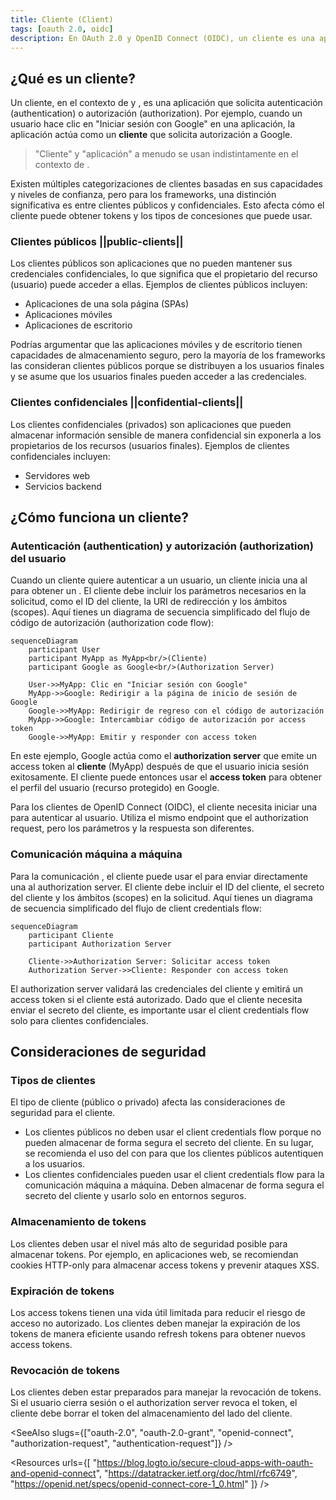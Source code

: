 ```yaml
---
title: Cliente (Client)
tags: [oauth 2.0, oidc]
description: En OAuth 2.0 y OpenID Connect (OIDC), un cliente es una aplicación que solicita autenticación (authentication) o autorización (authorization) en nombre de un usuario o de sí misma. Los clientes pueden ser públicos o confidenciales (privados), y utilizan diferentes tipos de concesiones para obtener tokens.
---
```


## ¿Qué es un cliente?

Un cliente, en el contexto de <Ref slug="oauth-2.0" /> y <Ref slug="openid-connect" />, es una aplicación que solicita autenticación (authentication) o autorización (authorization). Por ejemplo, cuando un usuario hace clic en "Iniciar sesión con Google" en una aplicación, la aplicación actúa como un **cliente** que solicita autorización a Google.

> "Cliente" y "aplicación" a menudo se usan indistintamente en el contexto de <Ref slug="iam" />.

Existen múltiples categorizaciones de clientes basadas en sus capacidades y niveles de confianza, pero para los frameworks, una distinción significativa es entre clientes públicos y confidenciales. Esto afecta cómo el cliente puede obtener tokens y los tipos de concesiones que puede usar.

### Clientes públicos ||public-clients||

Los clientes públicos son aplicaciones que no pueden mantener sus credenciales confidenciales, lo que significa que el propietario del recurso (usuario) puede acceder a ellas. Ejemplos de clientes públicos incluyen:

- Aplicaciones de una sola página (SPAs)
- Aplicaciones móviles
- Aplicaciones de escritorio

Podrías argumentar que las aplicaciones móviles y de escritorio tienen capacidades de almacenamiento seguro, pero la mayoría de los frameworks las consideran clientes públicos porque se distribuyen a los usuarios finales y se asume que los usuarios finales pueden acceder a las credenciales.

### Clientes confidenciales ||confidential-clients||

Los clientes confidenciales (privados) son aplicaciones que pueden almacenar información sensible de manera confidencial sin exponerla a los propietarios de los recursos (usuarios finales). Ejemplos de clientes confidenciales incluyen:

- Servidores web
- Servicios backend

## ¿Cómo funciona un cliente?

### Autenticación (authentication) y autorización (authorization) del usuario

Cuando un cliente quiere autenticar a un usuario, un cliente inicia una <Ref slug="authorization-request" /> al <Ref slug="authorization-server" /> para obtener un <Ref slug="access-token" />. El cliente debe incluir los parámetros necesarios en la solicitud, como el ID del cliente, la URI de redirección y los ámbitos (scopes). Aquí tienes un diagrama de secuencia simplificado del flujo de código de autorización (authorization code flow):

```mermaid
sequenceDiagram
    participant User
    participant MyApp as MyApp<br/>(Cliente)
    participant Google as Google<br/>(Authorization Server)

    User->>MyApp: Clic en "Iniciar sesión con Google"
    MyApp->>Google: Redirigir a la página de inicio de sesión de Google
    Google->>MyApp: Redirigir de regreso con el código de autorización
    MyApp->>Google: Intercambiar código de autorización por access token
    Google->>MyApp: Emitir y responder con access token
```

En este ejemplo, Google actúa como el **authorization server** que emite un access token al **cliente** (MyApp) después de que el usuario inicia sesión exitosamente. El cliente puede entonces usar el **access token** para obtener el perfil del usuario (recurso protegido) en Google.

Para los clientes de OpenID Connect (OIDC), el cliente necesita iniciar una <Ref slug="authentication-request" /> para autenticar al usuario. Utiliza el mismo endpoint que el authorization request, pero los parámetros y la respuesta son diferentes.

### Comunicación máquina a máquina

Para la comunicación <Ref slug="machine-to-machine" />, el cliente puede usar el <Ref slug="client-credentials-flow" /> para enviar directamente una <Ref slug="token-request" /> al authorization server. El cliente debe incluir el ID del cliente, el secreto del cliente y los ámbitos (scopes) en la solicitud. Aquí tienes un diagrama de secuencia simplificado del flujo de client credentials flow:

```mermaid
sequenceDiagram
    participant Cliente
    participant Authorization Server

    Cliente->>Authorization Server: Solicitar access token
    Authorization Server->>Cliente: Responder con access token
```

El authorization server validará las credenciales del cliente y emitirá un access token si el cliente está autorizado. Dado que el cliente necesita enviar el secreto del cliente, es importante usar el client credentials flow solo para clientes confidenciales.

## Consideraciones de seguridad

### Tipos de clientes

El tipo de cliente (público o privado) afecta las consideraciones de seguridad para el cliente.

- Los clientes públicos no deben usar el client credentials flow porque no pueden almacenar de forma segura el secreto del cliente. En su lugar, se recomienda el uso del <Ref slug="authorization-code-flow" /> con <Ref slug="pkce" /> para que los clientes públicos autentiquen a los usuarios.
- Los clientes confidenciales pueden usar el client credentials flow para la comunicación máquina a máquina. Deben almacenar de forma segura el secreto del cliente y usarlo solo en entornos seguros.

### Almacenamiento de tokens

Los clientes deben usar el nivel más alto de seguridad posible para almacenar tokens. Por ejemplo, en aplicaciones web, se recomiendan cookies HTTP-only para almacenar access tokens y prevenir ataques XSS.

### Expiración de tokens

Los access tokens tienen una vida útil limitada para reducir el riesgo de acceso no autorizado. Los clientes deben manejar la expiración de los tokens de manera eficiente usando <Ref slug="refresh-token">refresh tokens</Ref> para obtener nuevos access tokens.

### Revocación de tokens

Los clientes deben estar preparados para manejar la revocación de tokens. Si el usuario cierra sesión o el authorization server revoca el token, el cliente debe borrar el token del almacenamiento del lado del cliente.

<SeeAlso slugs={["oauth-2.0", "oauth-2.0-grant", "openid-connect", "authorization-request", "authentication-request"]} />

<Resources
  urls={[
    "https://blog.logto.io/secure-cloud-apps-with-oauth-and-openid-connect",
    "https://datatracker.ietf.org/doc/html/rfc6749",
    "https://openid.net/specs/openid-connect-core-1_0.html"
  ]}
/>
